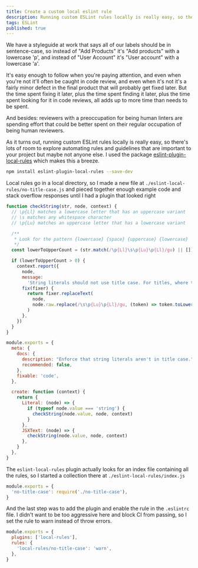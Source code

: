```yaml
---
title: Create a custom local eslint rule
description: Running custom ESLint rules locally is really easy, so there's lots of room to explore automating rules and guidelines that are important to your project but maybe not anyone else.
tags: ESLint
published: true
---
```


We have a styleguide at work that says all of our labels should be in sentence-case, so instead of "Add Products" it's "Add products" with a lowercase 'p', and instead of "User Account" it's "User account" with a lowercase 'a'.

It's easy enough to follow when you're paying attention, and even when you're not it'll often be caught in code review, and even when it's not it's a fairly minor defect in the final product that will probably get fixed later. But the time spent fixing it later, plus the time spent finding it later, plus the time spent looking for it in code reviews, all adds up to more time than needs to be spent.

And besides: reviewers with a preoccupation for being human linters are spending effort that could be better spent on their regular occupation of being human reviewers.

As it turns out, running custom ESLint rules locally is really easy, so there's lots of room to explore automating rules and guidelines that are important to your project but maybe not anyone else. I used the package [eslint-plugin-local-rules](https://www.npmjs.com/package/eslint-plugin-local-rules) which makes this a breeze.

```bash labeled
npm install eslint-plugin-local-rules --save-dev
```

Local rules go in a local directory, so I made a new file at `./eslint-local-rules/no-title-case.js` and pieced together enough example code and stack overflow responses until I had a plugin that looked right

```js numbered labeled filepath[./eslint-local-rules/no-title-case.js]
function checkString(str, node, context) {
  // \p{Ll} matches a lowercase letter that has an uppercase variant
  // \s matches any whitespace character
  // \p{Lu} matches an uppercase letter that has a lowercase variant

  /**
   * Look for the pattern {lowercase} {space} {uppercase} {lowercase}
   */
  const lowerToUpperCount = (str.match(/\p{Ll}\s\p{Lu}\p{Ll}/gu) || []).length

  if (lowerToUpperCount > 0) {
    context.report({
      node,
      message:
        'String literals should not use title case. For titles, where that may be wanted, use the class ".text-capitalize"',
      fix(fixer) {
        return fixer.replaceText(
          node,
          node.raw.replace(/\s\p{Lu}\p{Ll}/gu, (token) => token.toLowerCase()),
        )
      },
    })
  }
}

module.exports = {
  meta: {
    docs: {
      description: "Enforce that string literals aren't in title case.",
      recommended: false,
    },
    fixable: 'code',
  },

  create: function (context) {
    return {
      Literal: (node) => {
        if (typeof node.value === 'string') {
          checkString(node.value, node, context)
        }
      },
      JSXText: (node) => {
        checkString(node.value, node, context)
      },
    }
  },
}
```

The `eslint-local-rules` plugin actually looks for an index file containing all the rules, so I started a collection there at `./eslint-local-rules/index.js`

```js numbered labeled filepath[./eslint-local-rules/index.js]
module.exports = {
  'no-title-case': require('./no-title-case'),
}
```

And the last step was to add the plugin and enable the rule in the `.eslintrc` file. I didn't want to be too aggressive here and block CI from passing, so I set the rule to warn instead of throw errors.

```js numbered labeled filepath[.eslintrc]
module.exports = {
  plugins: ['local-rules'],
  rules: {
    'local-rules/no-title-case': 'warn',
  },
}
```
